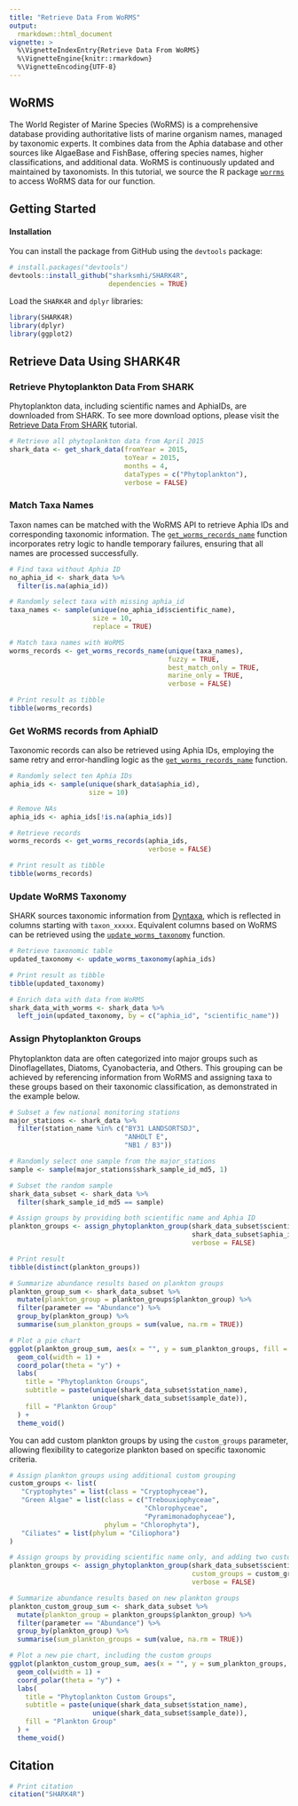```yaml
---
title: "Retrieve Data From WoRMS"
output:
  rmarkdown::html_document
vignette: >
  %\VignetteIndexEntry{Retrieve Data From WoRMS}
  %\VignetteEngine{knitr::rmarkdown}
  %\VignetteEncoding{UTF-8}
---
```


## WoRMS

The World Register of Marine Species (WoRMS) is a comprehensive database providing authoritative lists of marine organism names, managed by taxonomic experts. It combines data from the Aphia database and other sources like AlgaeBase and FishBase, offering species names, higher classifications, and additional data. WoRMS is continuously updated and maintained by taxonomists. In this tutorial, we source the R package [`worrms`](https://cran.r-project.org/web/packages/worrms/index.html) to access WoRMS data for our function.

## Getting Started

#### Installation

You can install the package from GitHub using the `devtools` package:

```r
# install.packages("devtools")
devtools::install_github("sharksmhi/SHARK4R",
                         dependencies = TRUE)
```

Load the `SHARK4R` and `dplyr` libraries:
```r
library(SHARK4R)
library(dplyr)
library(ggplot2)
```

## Retrieve Data Using SHARK4R

### Retrieve Phytoplankton Data From SHARK

Phytoplankton data, including scientific names and AphiaIDs, are downloaded from SHARK. To see more download options, please visit the [Retrieve Data From SHARK](https://sharksmhi.github.io/SHARK4R/articles/retrieve_shark_data.html) tutorial.

```r
# Retrieve all phytoplankton data from April 2015
shark_data <- get_shark_data(fromYear = 2015, 
                             toYear = 2015,
                             months = 4, 
                             dataTypes = c("Phytoplankton"),
                             verbose = FALSE)
```

### Match Taxa Names

Taxon names can be matched with the WoRMS API to retrieve Aphia IDs and corresponding taxonomic information. The [`get_worms_records_name`](../reference/get_worms_records_name.html) function incorporates retry logic to handle temporary failures, ensuring that all names are processed successfully.

```r
# Find taxa without Aphia ID
no_aphia_id <- shark_data %>%
  filter(is.na(aphia_id))

# Randomly select taxa with missing aphia_id
taxa_names <- sample(unique(no_aphia_id$scientific_name), 
                     size = 10,
                     replace = TRUE)

# Match taxa names with WoRMS
worms_records <- get_worms_records_name(unique(taxa_names),
                                        fuzzy = TRUE,
                                        best_match_only = TRUE,
                                        marine_only = TRUE,
                                        verbose = FALSE)

# Print result as tibble
tibble(worms_records)
```

### Get WoRMS records from AphiaID

Taxonomic records can also be retrieved using Aphia IDs, employing the same retry and error-handling logic as the [`get_worms_records_name`](../reference/get_worms_records_name.html) function.

```r
# Randomly select ten Aphia IDs
aphia_ids <- sample(unique(shark_data$aphia_id), 
                    size = 10)

# Remove NAs
aphia_ids <- aphia_ids[!is.na(aphia_ids)]

# Retrieve records
worms_records <- get_worms_records(aphia_ids,
                                   verbose = FALSE)

# Print result as tibble
tibble(worms_records)
```

### Update WoRMS Taxonomy

SHARK sources taxonomic information from [Dyntaxa](https://sharksmhi.github.io/SHARK4R/articles/retrieve_dyntaxa_data.html), which is reflected in columns starting with `taxon_xxxxx`. Equivalent columns based on WoRMS can be retrieved using the [`update_worms_taxonomy`](../reference/update_worms_taxonomy.html) function.

```r
# Retrieve taxonomic table
updated_taxonomy <- update_worms_taxonomy(aphia_ids)

# Print result as tibble
tibble(updated_taxonomy)

# Enrich data with data from WoRMS
shark_data_with_worms <- shark_data %>%
  left_join(updated_taxonomy, by = c("aphia_id", "scientific_name"))
```

### Assign Phytoplankton Groups

Phytoplankton data are often categorized into major groups such as Dinoflagellates, Diatoms, Cyanobacteria, and Others. This grouping can be achieved by referencing information from WoRMS and assigning taxa to these groups based on their taxonomic classification, as demonstrated in the example below.

```r
# Subset a few national monitoring stations
major_stations <- shark_data %>%
  filter(station_name %in% c("BY31 LANDSORTSDJ",
                             "ANHOLT E",
                             "NB1 / B3"))

# Randomly select one sample from the major_stations
sample <- sample(major_stations$shark_sample_id_md5, 1)

# Subset the random sample
shark_data_subset <- shark_data %>%
  filter(shark_sample_id_md5 == sample)

# Assign groups by providing both scientific name and Aphia ID
plankton_groups <- assign_phytoplankton_group(shark_data_subset$scientific_name,
                                              shark_data_subset$aphia_id,
                                              verbose = FALSE)

# Print result
tibble(distinct(plankton_groups))

# Summarize abundance results based on plankton groups
plankton_group_sum <- shark_data_subset %>%
  mutate(plankton_group = plankton_groups$plankton_group) %>%
  filter(parameter == "Abundance") %>%
  group_by(plankton_group) %>%
  summarise(sum_plankton_groups = sum(value, na.rm = TRUE))

# Plot a pie chart
ggplot(plankton_group_sum, aes(x = "", y = sum_plankton_groups, fill = plankton_group)) +
  geom_col(width = 1) +
  coord_polar(theta = "y") +
  labs(
    title = "Phytoplankton Groups",
    subtitle = paste(unique(shark_data_subset$station_name),
                     unique(shark_data_subset$sample_date)),
    fill = "Plankton Group"
  ) +
  theme_void()
```

You can add custom plankton groups by using the `custom_groups` parameter, allowing flexibility to categorize plankton based on specific taxonomic criteria.

```r
# Assign plankton groups using additional custom grouping
custom_groups <- list(
   "Cryptophytes" = list(class = "Cryptophyceae"),
   "Green Algae" = list(class = c("Trebouxiophyceae", 
                                  "Chlorophyceae", 
                                  "Pyramimonadophyceae"),
                        phylum = "Chlorophyta"),
   "Ciliates" = list(phylum = "Ciliophora")
)

# Assign groups by providing scientific name only, and adding two custom groups
plankton_groups <- assign_phytoplankton_group(shark_data_subset$scientific_name,
                                              custom_groups = custom_groups,
                                              verbose = FALSE)

# Summarize abundance results based on new plankton groups
plankton_custom_group_sum <- shark_data_subset %>%
  mutate(plankton_group = plankton_groups$plankton_group) %>%
  filter(parameter == "Abundance") %>%
  group_by(plankton_group) %>%
  summarise(sum_plankton_groups = sum(value, na.rm = TRUE))

# Plot a new pie chart, including the custom groups
ggplot(plankton_custom_group_sum, aes(x = "", y = sum_plankton_groups, fill = plankton_group)) +
  geom_col(width = 1) +
  coord_polar(theta = "y") +
  labs(
    title = "Phytoplankton Custom Groups",
    subtitle = paste(unique(shark_data_subset$station_name),
                     unique(shark_data_subset$sample_date)),
    fill = "Plankton Group"
  ) +
  theme_void()
```

## Citation

```r
# Print citation
citation("SHARK4R")
```
